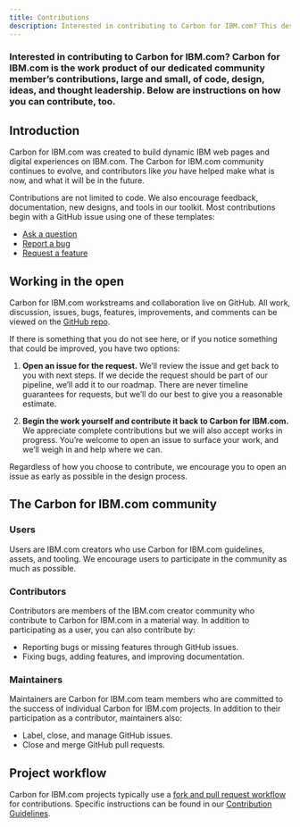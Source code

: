 ```yaml
---
title: Contributions
description: Interested in contributing to Carbon for IBM.com? This design system is the result of community contributions, large and small--of code, design, ideas, and guidance. Here's how you can contribute too.
---
```


### Interested in contributing to Carbon for IBM.com? Carbon for IBM.com is the work product of our dedicated community member’s contributions, large and small, of code, design, ideas, and thought leadership. Below are instructions on how you can contribute, too.

## Introduction

Carbon for IBM.com was created to build dynamic IBM web pages and digital experiences on IBM.com. The Carbon for IBM.com community continues to evolve, and contributors like *you* have helped make what is now, and what it will be in the future. 

Contributions are not limited to code. We also encourage feedback, documentation, new designs, and tools in our toolkit. Most contributions begin with a GitHub issue using one of these templates:
<br/>

- [Ask a question](https://github.com/carbon-design-system/ibm-dotcom-library/issues/new?labels=question&template=question.md)
- [Report a bug](https://github.com/carbon-design-system/ibm-dotcom-library/issues/new?assignees=emerson-pereira%2C+jacobottesen-dgc&labels=bug&template=bug_report.md)
- [Request a feature](https://github.com/carbon-design-system/ibm-dotcom-library/issues/new?assignees=emerson-pereira%2C+jacobottesen-dgc&labels=Feature+request&template=feature_request.md&title=)

## Working in the open

Carbon for IBM.com workstreams and collaboration live on GitHub. All work, discussion, issues, bugs, features, improvements, and comments can be viewed on the [GitHub repo](https://github.com/carbon-design-system/ibm-dotcom-library).

If there is something that you do not see here, or if you notice something that could be improved, you have two options:

1. **Open an issue for the request.** We’ll review the issue and get back to you with next steps. If we decide the request should be part of our pipeline, we’ll add it to our roadmap. There are never timeline guarantees for requests, but we’ll do our best to give you a reasonable estimate.

2. **Begin the work yourself and contribute it back to Carbon for IBM.com.** We appreciate complete contributions but we will also accept works in progress. You’re welcome to open an issue to surface your work, and we’ll weigh in and help where we can.

Regardless of how you choose to contribute, we encourage you to open an issue as early as possible in the design process.

## The Carbon for IBM.com community

### Users

Users are IBM.com creators who use Carbon for IBM.com guidelines, assets, and tooling. We encourage users to participate in the community as much as possible.

### Contributors

Contributors are members of the IBM.com creator community who contribute to Carbon for IBM.com in a material way. In addition to participating as a user, you can also contribute by:
<br/>

- Reporting bugs or missing features through GitHub issues.
- Fixing bugs, adding features, and improving documentation.

### Maintainers

Maintainers are Carbon for IBM.com team members who are committed to the success of individual Carbon for IBM.com projects. In addition to their participation as a contributor, maintainers also:
<br/>

- Label, close, and manage GitHub issues.
- Close and merge GitHub pull requests.

## Project workflow

Carbon for IBM.com projects typically use a [fork and pull request workflow](https://guides.github.com/activities/forking/) for contributions. Specific instructions can be found in our [Contribution Guidelines](https://github.com/carbon-design-system/ibm-dotcom-library/blob/master/.github/CONTRIBUTING.md).
